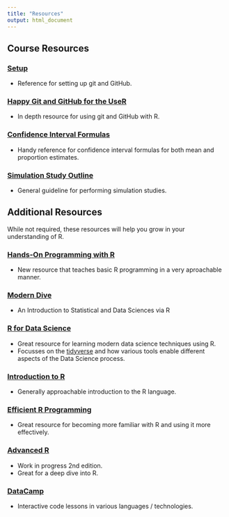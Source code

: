 ```yaml
---
title: "Resources"
output: html_document
---
```


## Course Resources
### [Setup](setup.html)
+ Reference for setting up git and GitHub.

### [Happy Git and GitHub for the UseR](https://happygitwithr.com/){target="_blank"}
+ In depth resource for using git and GitHub with R.

### [Confidence Interval Formulas](ci_formulas.html)
+ Handy reference for confidence interval formulas for both mean and proportion 
estimates.

### [Simulation Study Outline](sim-study-outline.html)
+ General guideline for performing simulation studies.

## Additional Resources
While not required, these resources will help you grow in your understanding of
R.

### [Hands-On Programming with R](https://rstudio-education.github.io/hopr/){target="_blank"}
+ New resource that teaches basic R programming in a very aproachable manner.

### [Modern Dive](https://moderndive.com/index.html){target="_blank"}
+ An Introduction to Statistical and Data Sciences via R

### [R for Data Science](http://r4ds.had.co.nz){target="_blank"}
* Great resource for learning modern data science techniques using R.
* Focusses on the [tidyverse](https://www.tidyverse.org) and how various tools
enable different aspects of the Data Science process.

### [Introduction to R](https://colinfay.me/intro-to-r/){target="_blank"}
+ Generally approachable introduction to the R language.

### [Efficient R Programming](https://csgillespie.github.io/efficientR/){target="_blank"}
* Great resource for becoming more familiar with R and using it more effectively.

### [Advanced R](https://adv-r.hadley.nz){target="_blank"}
* Work in progress 2nd edition.
* Great for a deep dive into R.

### [DataCamp](https://www.datacamp.com){target="_blank"}
* Interactive code lessons in various languages / technologies.